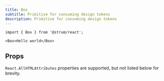 ```yaml
---
title: Box
subtitle: Primitive for consuming design tokens
description: Primitive for consuming design tokens
---
```


```tsx
import { Box } from '@strum/react';
```

```tsx live name="box primitive"
<Box>Hello world</Box>
```

## Props

`React.AllHTMLAttributes` properties are supported, but not listed below for brevity.

<PropsTable sourceLink={sourceLink} types={types} />
